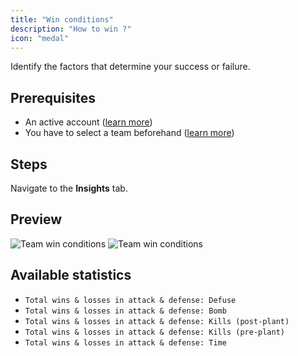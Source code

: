 ```yaml
---
title: "Win conditions"
description: "How to win ?"
icon: "medal"
---
```


Identify the factors that determine your success or failure.

## Prerequisites

- An active account ([learn more](/get-started/setup))
- You have to select a team beforehand ([learn more](/core/team/root))

## Steps

Navigate to the **Insights** tab.

## Preview

<Frame>
    <img
        className="block dark:hidden"
        src="./images/win-conditions/component.png"
        alt="Team win conditions"
    />
    <img
        className="hidden dark:block"
        src="./images/win-conditions/component.png"
        alt="Team win conditions"
    />
</Frame>

## Available statistics

- `Total wins & losses in attack & defense: Defuse`
- `Total wins & losses in attack & defense: Bomb`
- `Total wins & losses in attack & defense: Kills (post-plant)`
- `Total wins & losses in attack & defense: Kills (pre-plant)`
- `Total wins & losses in attack & defense: Time`
